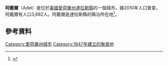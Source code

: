 {{主條目消歧義|關於[[匈牙利|匈牙利]]第五届[[匈牙利总统|总统]]，請見[[阿戴尔·亚诺什|阿戴尔·亚诺什]]。}}
'''阿戴爾'''（Adel）是位於[[美國|美國]][[愛荷華州|愛荷華州]][[達拉斯縣_(愛阿華州)|達拉斯縣]]的一個城市。據2010年人口普查，阿戴爾有人口3,682人。阿戴爾是達拉斯縣的縣治所在地<ref name="GR6">{{cite web|url=http://www.naco.org/Counties/Pages/FindACounty.aspx|accessdate=2011-06-07|title=Find a County|publisher=National Association of Counties|archive-date=2015-05-10|archive-url=https://www.webcitation.org/6YQozzgAf?url=http://www.naco.org/Counties/Pages/FindACounty.aspx|dead-url=no}}</ref>。
==參考資料==
{{reflist}}
[[Category:愛荷華州城市|Category:愛荷華州城市]]
[[Category:1847年建立的聚居地|Category:1847年建立的聚居地]]